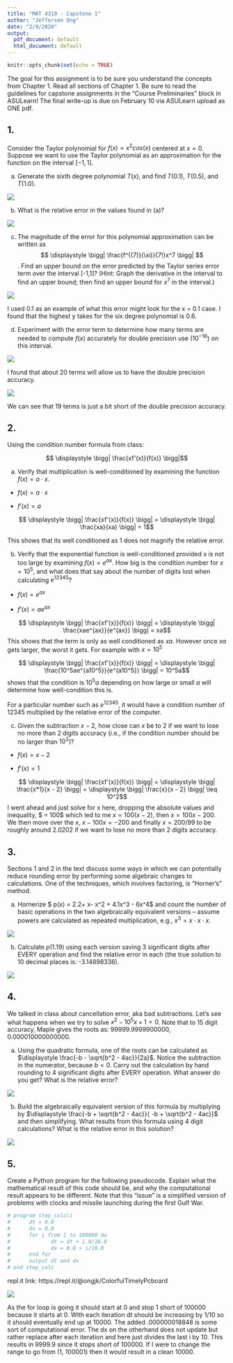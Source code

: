 ```yaml
---
title: "MAT 4310 - Capstone 1"
author: "Jefferson Ong"
date: "2/9/2020"
output:
  pdf_document: default
  html_document: default
---
```


```r
knitr::opts_chunk$set(echo = TRUE)
```

The goal for this assignment is to be sure you understand the concepts from Chapter 1. Read all sections
of Chapter 1. Be sure to read the guidelines for capstone assignments in the “Course Preliminaries” block
in ASULearn! The final write-up is due on February 10 via ASULearn upload as ONE pdf.


## 1. 

Consider the Taylor polynomial for $f(x) = x^2cos(x)$ centered at $x = 0$. Suppose we want to use the
Taylor polynomial as an approximation for the function on the interval $[-1,1]$.


(a) Generate the sixth degree polynomial $T(x)$, and find $T(0.1)$, $T(0.5)$, and $T(1.0)$.


![](capstone1a.PNG)


(b) What is the relative error in the values found in (a)?




![](capstone1b.PNG)


(c) The magnitude of the error for this polynomial approximation can be written as $$  \displaystyle \bigg| \frac{f^{(7)}(\xi)}{7!}x^7 \bigg| $$. Find an upper bound on the error predicted by the Taylor series error term over the interval [-1,1]? (Hint:  Graph the derivative in the interval to find an upper bound; then find an upper bound for $x^7$ in the interval.)


![](capstone1c.PNG)


I used 0.1 as an example of what this error might look for the x = 0.1 case. I found that the highest y takes for the six degree polynomial is 0.6.

(d) Experiment with the error term to determine how many terms are needed to compute $f(x)$ accurately for double precision use ($10^{-16}$) on this interval. 


![](capstone1da.PNG)


I found that about 20 terms will allow us to have the double precision accuracy.

![](capstone1db.PNG)



We can see that 19 terms is just a bit short of the double precision accuracy.



## 2. 

Using the condition number formula from class: 

$$ \displaystyle \bigg| \frac{xf'(x)}{f(x)} \bigg|$$


(a) Verify that multiplication is well-conditioned by examining the function $f(x) = a \cdot x$.

* $f(x) = a \cdot x$

* $f'(x) = a$

$$  \displaystyle \bigg| \frac{xf'(x)}{f(x)} \bigg| =  \displaystyle \bigg| \frac{xa}{xa} \bigg| = 1$$

This shows that its well conditioned as $1$ does not magnify the relative error.


(b) Verify that the exponential function is well-conditioned provided $x$ is not too large by examining $f(x) = e^{ax}$. How big is the condition number for $x = 10^5$, and what does that say about the number of digits lost when calculating $e^{12345}$?

* $f(x) = e^{ax}$

* $f'(x) = ae^{ax}$

$$  \displaystyle \bigg| \frac{xf'(x)}{f(x)} \bigg| =  \displaystyle \bigg| \frac{xae^{ax}}{e^{ax}} \bigg| = xa$$
This shows that the term is only as well conditioned as $xa$. However once $xa$ gets larger, the worst it gets. For example with $x = 10^5$

$$  \displaystyle \bigg| \frac{xf'(x)}{f(x)} \bigg| =  \displaystyle \bigg| \frac{10^5ae^{a10^5}}{e^{a10^5}} \bigg| = 10^5a$$ 
shows that the condition is $10^5a$ depending on how large or small $a$ will determine how well-condition this is.

For a particular number such as $e^{12345}$, it would have a condition number of $12345$ multiplied by the relative error of the computer.

(c) Given the subtraction $x-2$, how close can $x$ be to 2 if we want to lose no more than 2 digits accuracy (i.e., if the condition number should be no larger than $10^2$)?

* $f(x) = x - 2$

* $f'(x) = 1$

$$  \displaystyle \bigg| \frac{xf'(x)}{f(x)} \bigg| =  \displaystyle \bigg| \frac{x*1}{x - 2} \bigg| = \displaystyle \bigg| \frac{x}{x - 2} \bigg| \leq 10^2$$ 
I went ahead and just solve for x here, dropping the absolute values and inequality, $ \frac{x}{x - 2} = 100$ which led to me $x = 100(x-2)$, then $x = 100x - 200$. We then move over the $x$, $x - 100x = - 200$ and finally $x = 200/99$ to be roughly around $2.0202$ if we want to lose no more than 2 digits accuracy.

## 3. 

Sections 1 and 2 in the text discuss some ways in which we can potentially reduce rounding error by
performing some algebraic changes to calculations. One of the techniques, which involves factoring,
is “Horner’s” method.


(a) Hornerize $ p(x) =  2.2+ x- x^2 + 4.1x^3 - 6x^4$ and count the number of basic operations in the two algebraically equivalent versions -- assume powers are calculated as repeated multiplication, e.g., $x^3 = x \cdot x \cdot x$.  

![](Capstone3a.PNG)


(b)  Calculate $p(1.19)$ using each version saving 3 significant digits after EVERY operation and find the relative error in each (the true solution to 10 decimal places is: -3.14898336).

![](capstone3b.PNG)



## 4. 

We talked in class about cancellation error, aka bad subtractions.  Let's see what happens when we try to solve $x^2 - 10^5 x + 1 = 0$. Note that to 15 digit accuracy, Maple gives the roots as: 99999.9999900000, 0.000010000000000.


(a) Using the quadratic formula, one of the roots can be calculated as $\displaystyle \frac{-b - \sqrt{b^2 - 4ac}}{2a}$. Notice the subtraction in the numerator, because $b < 0$. Carry out the calculation by hand rounding to 4 significant digits after EVERY operation. What answer do you get? What is the relative error?

![](New Doc 2020-02-09 17.58.56_1.jpg)


(b) Build the algebraically equivalent version of this formula by multiplying by 
	$\displaystyle \frac{-b + \sqrt{b^2 - 4ac}}{ -b + \sqrt{b^2 - 4ac}}$ and then simplifying. What results from this formula using 4 digit calculations? What is the relative error in this solution?
	
![](New Doc 2020-02-09 17.58.56_2.jpg)


	
## 5. 

Create a Python program for the following pseudocode. Explain what the mathematical result of
this code should be, and why the computational result appears to be different. Note that this “issue” is a simplified version of problems with clocks and missile launching during the first Gulf War.

```r
# program step_calc()
#      dt = 0.0
#      dx = 0.0
#      for i from 1 to 100000 do
#             dt = dt + 1.0/10.0
#             dx = 0.0 + i/10.0
#      end for
#      output dt and dx
# end step_calc
```

repl.it link: https://repl.it/@ongjk/ColorfulTimelyPcboard

![](capstone5.PNG)

As the for loop is going it should start at 0 and stop 1 short of 100000 because it starts at 0. With each iteration dt should be increasing by 1/10 so it should eventually end up at 10000. The added .000000018848 is some sort of computational error. The dx on the otherhand does not update but rather replace after each iteration and here just divides the last i by 10. This results in 9999.9 since it stops short of 100000. If I were to change the range to go from (1, 100001) then it would result in a clean 10000. 







